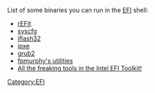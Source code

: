 List of some binaries you can run in the [[EFI]] shell:
* [http://refit.sourceforge.net/ rEFIt]
* [[syscfg]]
* [[iflash32]]
* [http://ipxe.org/efi/vision ipxe]
* [http://blog.fpmurphy.com/2010/03/grub2-efi-support.html grub2]
* [https://github.com/fpmurphy/UEFI-Utilities/ fpmurphy's utilities]
* [http://www.intel.com/technology/efi/toolkit_overview.htm All the freaking tools in the Intel EFI Toolkit!]

[[Category:EFI]]